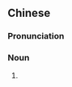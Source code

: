 {{also|地贫}}
==Chinese==
{{zh-forms|s=地贫}}

===Pronunciation===
{{zh-pron
|m=dìpín
|c=dei6 pan4
|cat=n
}}

===Noun===
{{zh-noun}}

# {{abbreviation of|{{zh-l|地中海貧血}}|lang=zh}}